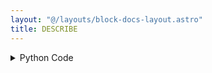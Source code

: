 ```yaml
---
layout: "@/layouts/block-docs-layout.astro"
title: DESCRIBE
---
```



<PythonDocsDisplay docstring={docstring} />
<AppDisplay app={app} />

<details>
<summary>Python Code</summary>
```python
from flojoy import OrderedPair, flojoy, Matrix, Scalar
import numpy as np
from collections import namedtuple
from typing import Literal

import scipy.stats


@flojoy
def DESCRIBE(
    default: OrderedPair | Matrix,
    axis: int = 0,
    ddof: int = 1,
    bias: bool = True,
    nan_policy: str = "propagate",
    select_return: Literal["nobs", "mean", "variance", "skewness", "kurtosis"] = "nobs",
) -> OrderedPair | Matrix | Scalar:
    """The DESCRIBE node is based on a numpy or scipy function.

    The description of that function is as follows:

        Compute several descriptive statistics of the passed array.

    Parameters
    ----------
    select_return : This function has returns multiple objects ['nobs', 'mean', 'variance', 'skewness', 'kurtosis'].
        Select the desired one to return.
        See the respective function docs for descriptors.
    a : array_like
        Input data.
    axis : int or None, optional
        Axis along which statistics are calculated. Default is 0.
        If None, compute over the whole array 'a'.
    ddof : int, optional
        Delta degrees of freedom (only for variance). Default is 1.
    bias : bool, optional
        If False, then the skewness and kurtosis calculations are corrected for statistical bias.
    nan_policy : {'propagate', 'raise', 'omit'}, optional
        Defines how to handle when input contains nan.
        The following options are available (default is 'propagate'):
        'propagate': returns nan
        'raise': throws an error
        'omit': performs the calculations ignoring nan values

    Returns
    -------
    DataContainer
        type 'ordered pair', 'scalar', or 'matrix'
    """

    result = scipy.stats.describe(
        a=default.y,
        axis=axis,
        ddof=ddof,
        bias=bias,
        nan_policy=nan_policy,
    )

    return_list = ["nobs", "mean", "variance", "skewness", "kurtosis"]
    if isinstance(result, tuple):
        res_dict = {}
        num = min(len(result), len(return_list))
        for i in range(num):
            res_dict[return_list[i]] = result[i]
        result = res_dict[select_return]
    else:
        result = result._asdict()
        result = result[select_return]

    if isinstance(result, np.ndarray):
        result = OrderedPair(x=default.x, y=result)
    else:
        assert isinstance(
            result, np.number | float | int
        ), f"Expected np.number, float or int for result, got {type(result)}"
        result = Scalar(c=float(result))

    return result

```
[Find this Flojoy Block on GitHub](https://github.com/flojoy-ai/blocks/blob/main/blocks/SCIPY/STATS/DESCRIBE/DESCRIBE.py)
</details>


## Example
